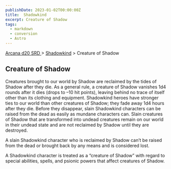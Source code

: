```yaml
---
publishDate: 2023-01-02T00:00:00Z
title:  Shadowkind
excerpt: Creature of Shadow
tags:
  - markdown
  - conversion
  - Astro
---
```


[ Arcana d20 SRD ](/#arcanaD20) > [ Shadowkind](arcana-d20-srd-shadowkind-index) > Creature of Shadow

##  Creature of Shadow

Creatures brought to our world by Shadow are reclaimed by the tides of Shadow
after they die. As a general rule, a creature of Shadow vanishes 1d4 rounds
after it dies (drops to –10 hit points), leaving behind no trace of itself
other than its clothing and equipment. Shadowkind heroes have stronger ties to
our world than other creatures of Shadow; they fade away 1d4 hours after they
die. Before they disappear, slain Shadowkind characters can be raised from the
dead as easily as mundane characters can. Slain creatures of Shadow that are
transformed into undead creatures remain on our world in their undead state
and are not reclaimed by Shadow until they are destroyed.

A slain Shadowkind character who is reclaimed by Shadow can’t be raised from
the dead or brought back by any means and is considered lost.

A Shadowkind character is treated as a “creature of Shadow” with regard to
special abilities, spells, and psionic powers that affect creatures of Shadow.

